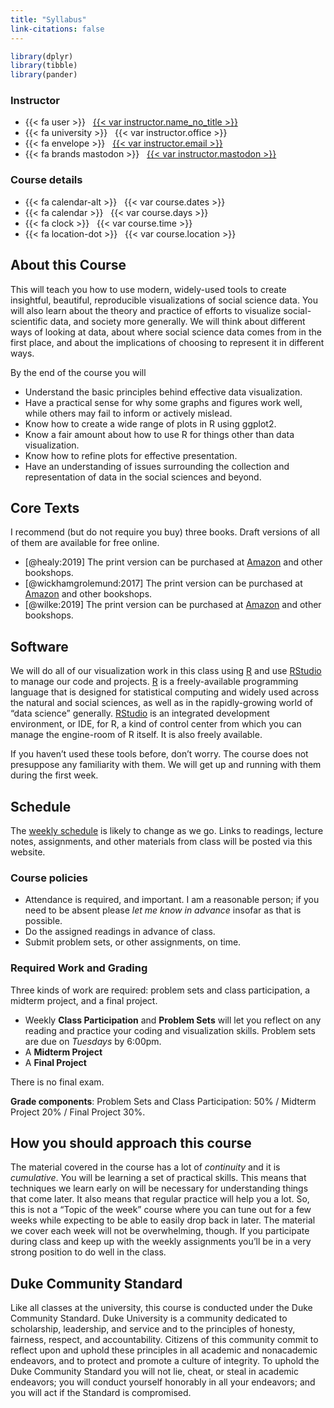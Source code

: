 ```yaml
---
title: "Syllabus"
link-citations: false
---
```



```r
library(dplyr)
library(tibble)
library(pander)
```

::: {.grid .course-details .course-details-smaller}

::: {.g-col-6}
### Instructor

- {{< fa user >}} &nbsp; [{{< var instructor.name_no_title >}}]({{< var instructor.url >}})
- {{< fa university >}} &nbsp; {{< var instructor.office >}}
- {{< fa envelope >}} &nbsp; <a href="mailto:{{< var instructor.email >}}">{{< var instructor.email >}}</a>
- {{< fa brands mastodon >}} &nbsp; [{{< var instructor.mastodon >}}](https://mastodon.social/{{< var instructor.mastodon >}})
<!-- - {{< fa calendar-check >}} &nbsp; [Schedule an appointment]({{< var instructor.appointment_url >}}) -->
:::

::: {.g-col-6}
### Course details

- {{< fa calendar-alt >}} &nbsp; {{< var course.dates >}}
- {{< fa calendar >}} &nbsp; {{< var course.days >}}
- {{< fa clock >}} &nbsp; {{< var course.time >}}
- {{< fa location-dot >}} &nbsp; {{< var course.location >}}
<!-- - {{< fa brands slack >}} &nbsp; [Slack]({{< var course.slack >}}) -->
:::

:::

## About this Course

This will teach you how to use modern, widely-used tools to create insightful, beautiful, reproducible visualizations of social science data. You will also learn about the theory and practice of efforts to visualize social-scientific data, and society more generally. We will think about different ways of looking at data, about where social science data comes from in the first place, and about the implications of choosing to represent it in different ways.

By the end of the course you will

- Understand the basic principles behind effective data visualization.
- Have a practical sense for why some graphs and figures work well,
  while others may fail to inform or actively mislead.
- Know how to create a wide range of plots in R using ggplot2.
- Know a fair amount about how to use R for things other than data visualization.
- Know how to refine plots for effective presentation.
- Have an understanding of issues surrounding the collection and
  representation of data in the social sciences and beyond.

## Core Texts

I recommend (but do not require you buy) three books. Draft versions of all of them are available for free online. 

- [@healy:2019] The print version can be purchased at [Amazon](https://amzn.to/2vfAixM) and other bookshops.
- [@wickhamgrolemund:2017] The print version can be purchased at [Amazon](https://www.amazon.com/R-Data-Science-Hadley-Wickham/dp/1491910399/) and other bookshops.
- [@wilke:2019] The print version can be purchased at [Amazon](https://www.amazon.com/gp/product/1492031089) and other bookshops.

## Software

We will do all of our visualization work in this class using [R](https://cran.r-project.org/) and use  [RStudio](https://www.rstudio.com/) to manage our code and projects. [R](https://cran.r-project.org/) is a freely-available programming language that is designed for statistical computing and widely used across the natural and social sciences, as well as in the rapidly-growing world of "data science" generally. [RStudio](https://www.rstudio.com/) is an integrated development environment, or IDE, for R, a kind of control center from which you can manage the engine-room of R itself. It is also freely available. 

If you haven't used these tools before, don't worry. The course does not presuppose any familiarity with them. We will get up and running with them during the first week. 

## Schedule

The [weekly schedule](schedule.html) is likely to change as we go. Links to readings, lecture notes, assignments, and other materials from class will be posted via this website. 
 
### Course policies

- Attendance is required, and important. I am a reasonable person; if you need to be absent please _let me know in advance_ insofar as that is possible.
- Do the assigned readings in advance of class. 
- Submit problem sets, or other assignments, on time. 

### Required Work and Grading

Three kinds of work are required: problem sets and class participation, a midterm project, and a final project. 

- Weekly **Class Participation** and **Problem Sets** will let you reflect on any reading and practice your coding and visualization skills. Problem sets are due on _Tuesdays_ by 6:00pm.
- A **Midterm Project**  
- A **Final Project**  

There is no final exam.

**Grade components**: Problem Sets and Class Participation: 50% / Midterm Project 20% / Final Project 30%.

## How you should approach this course

The material covered in the course has a lot of _continuity_ and it is _cumulative_. You will be learning a set of practical skills. This means that techniques we learn early on will be necessary for understanding things that come later. It also means that regular practice will help you a lot. So, this is not a "Topic of the week" course where you can tune out for a few weeks while expecting to be able to easily drop back in later. The material we cover each week will not be overwhelming, though. If you participate during class and keep up with the weekly assignments you'll be in a very strong position to do well in the class. 

## Duke Community Standard

Like all classes at the university, this course is conducted under the Duke Community Standard. Duke University is a community dedicated to scholarship, leadership, and service and to the principles of honesty, fairness, respect, and accountability. Citizens of this community commit to reflect upon and uphold these principles in all academic and nonacademic endeavors, and to protect and promote a culture of integrity. To uphold the Duke Community Standard you will not lie, cheat, or steal in academic endeavors; you will conduct yourself honorably in all your endeavors; and you will act if the Standard is compromised.
